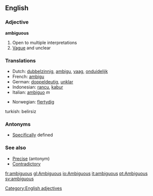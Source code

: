==English==
=== Adjective ===
[[Category:English adjectives]]
'''ambiguous'''

# Open to multiple interpretations
# [[Vague]] and unclear

=== Translations ===
{{top}}
*Dutch: [[dubbelzinnig]], [[ambigu]], [[vaag]], [[onduidelijk]]
*French: [[ambigu]]
*German: [[doppeldeutig]], [[unklar]]
*Indonesian: [[rancu]], [[kabur]]
*Italian: [[ambiguo]] ''m''
{{mid}}
*Norwegian: [[flertydig]]
{{bottom}}
turkish: belirsiz

=== Antonyms ===
*[[Specific]]ally defined

===See also===
* [[Precise]] (antonym)
* [[Contradictory]]

[[fr:ambiguous]]
[[gl:Ambiguous]]
[[io:Ambiguous]]
[[it:ambiguous]]
[[pt:Ambiguous]]
[[sv:ambiguous]]
